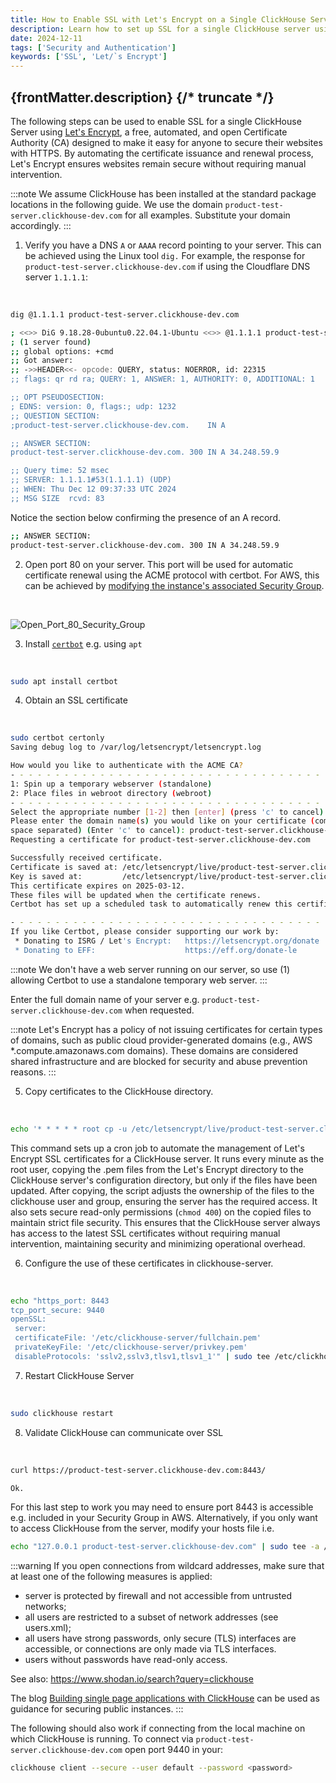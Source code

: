 ```yaml
---
title: How to Enable SSL with Let's Encrypt on a Single ClickHouse Server
description: Learn how to set up SSL for a single ClickHouse server using Let's Encrypt, including certificate issuance, configuration, and validation.
date: 2024-12-11
tags: ['Security and Authentication']
keywords: ['SSL', 'Let/`s Encrypt']
---
```


{frontMatter.description}
{/* truncate */}
---

The following steps can be used to enable SSL for a single ClickHouse Server using [Let's Encrypt](https://letsencrypt.org/), a free, automated, and open Certificate Authority (CA) designed to make it easy for anyone to secure their websites with HTTPS. By automating the certificate issuance and renewal process, Let's Encrypt ensures websites remain secure without requiring manual intervention.

:::note
We assume ClickHouse has been installed at the standard package locations in the following guide. We use the domain `product-test-server.clickhouse-dev.com` for all examples. Substitute your domain accordingly.
:::

1. Verify you have a DNS `A` or `AAAA` record pointing to your server. This can be achieved using the Linux tool `dig.` For example, the response for `product-test-server.clickhouse-dev.com` if using the Cloudflare DNS server `1.1.1.1`:

<br/>

```bash
dig @1.1.1.1 product-test-server.clickhouse-dev.com

; <<>> DiG 9.18.28-0ubuntu0.22.04.1-Ubuntu <<>> @1.1.1.1 product-test-server.clickhouse-dev.com
; (1 server found)
;; global options: +cmd
;; Got answer:
;; ->>HEADER<<- opcode: QUERY, status: NOERROR, id: 22315
;; flags: qr rd ra; QUERY: 1, ANSWER: 1, AUTHORITY: 0, ADDITIONAL: 1

;; OPT PSEUDOSECTION:
; EDNS: version: 0, flags:; udp: 1232
;; QUESTION SECTION:
;product-test-server.clickhouse-dev.com.    IN A

;; ANSWER SECTION:
product-test-server.clickhouse-dev.com. 300 IN A 34.248.59.9

;; Query time: 52 msec
;; SERVER: 1.1.1.1#53(1.1.1.1) (UDP)
;; WHEN: Thu Dec 12 09:37:33 UTC 2024
;; MSG SIZE  rcvd: 83
```

Notice the section below confirming the presence of an A record.

```bash
;; ANSWER SECTION:
product-test-server.clickhouse-dev.com. 300 IN A 34.248.59.9
```

2. Open port 80 on your server. This port will be used for automatic certificate renewal using the ACME protocol with certbot. For AWS, this can be achieved by [modifying the instance's associated Security Group](https://repost.aws/knowledge-center/connect-http-https-ec2).

<br/>

![Open_Port_80_Security_Group](./images/lets-encrypt-ssl/port_80_security_group.png)

3. Install [`certbot`](https://certbot.eff.org/instructions) e.g. using `apt`

<br/>

```bash
sudo apt install certbot
```

4. Obtain an SSL certificate

<br/>

```bash
sudo certbot certonly
Saving debug log to /var/log/letsencrypt/letsencrypt.log

How would you like to authenticate with the ACME CA?
- - - - - - - - - - - - - - - - - - - - - - - - - - - - - - - - - - - - - - - -
1: Spin up a temporary webserver (standalone)
2: Place files in webroot directory (webroot)
- - - - - - - - - - - - - - - - - - - - - - - - - - - - - - - - - - - - - - - -
Select the appropriate number [1-2] then [enter] (press 'c' to cancel): 1
Please enter the domain name(s) you would like on your certificate (comma and/or
space separated) (Enter 'c' to cancel): product-test-server.clickhouse-dev.com
Requesting a certificate for product-test-server.clickhouse-dev.com

Successfully received certificate.
Certificate is saved at: /etc/letsencrypt/live/product-test-server.clickhouse-dev.com/fullchain.pem
Key is saved at:         /etc/letsencrypt/live/product-test-server.clickhouse-dev.com/privkey.pem
This certificate expires on 2025-03-12.
These files will be updated when the certificate renews.
Certbot has set up a scheduled task to automatically renew this certificate in the background.

- - - - - - - - - - - - - - - - - - - - - - - - - - - - - - - - - - - - - - - -
If you like Certbot, please consider supporting our work by:
 * Donating to ISRG / Let's Encrypt:   https://letsencrypt.org/donate
 * Donating to EFF:                    https://eff.org/donate-le
```

:::note
We don't have a web server running on our server, so use (1) allowing Certbot to use a standalone temporary web server.
:::

Enter the full domain name of your server e.g. `product-test-server.clickhouse-dev.com` when requested.

:::note
Let's Encrypt has a policy of not issuing certificates for certain types of domains, such as public cloud provider-generated domains (e.g., AWS *.compute.amazonaws.com domains). These domains are considered shared infrastructure and are blocked for security and abuse prevention reasons.
:::

5. Copy certificates to the ClickHouse directory. 

<br/>

```bash
echo '* * * * * root cp -u /etc/letsencrypt/live/product-test-server.clickhouse-dev.com/*.pem /etc/clickhouse-server/ && chown clickhouse:clickhouse /etc/clickhouse-server/*.pem && chmod 400 /etc/clickhouse-server/*.pem' | sudo tee /etc/cron.d/copy-certificates
```

This command sets up a cron job to automate the management of Let's Encrypt SSL certificates for a ClickHouse server. It runs every minute as the root user, copying the .pem files from the Let's Encrypt directory to the ClickHouse server's configuration directory, but only if the files have been updated. After copying, the script adjusts the ownership of the files to the clickhouse user and group, ensuring the server has the required access. It also sets secure read-only permissions (`chmod 400`) on the copied files to maintain strict file security. This ensures that the ClickHouse server always has access to the latest SSL certificates without requiring manual intervention, maintaining security and minimizing operational overhead.

6. Configure the use of these certificates in clickhouse-server.

<br/>

```bash
echo "https_port: 8443
tcp_port_secure: 9440
openSSL:
 server:
 certificateFile: '/etc/clickhouse-server/fullchain.pem'
 privateKeyFile: '/etc/clickhouse-server/privkey.pem'
 disableProtocols: 'sslv2,sslv3,tlsv1,tlsv1_1'" | sudo tee /etc/clickhouse-server/config.d/ssl.yaml
```

7. Restart ClickHouse Server

<br/>

```bash
sudo clickhouse restart
```

8. Validate ClickHouse can communicate over SSL

<br/>

```bash
curl https://product-test-server.clickhouse-dev.com:8443/

Ok.
```

For this last step to work you may need to ensure port 8443 is accessible e.g. included in your Security Group in AWS. Alternatively, if you only want to access ClickHouse from the server, modify your hosts file i.e.

```bash
echo "127.0.0.1 product-test-server.clickhouse-dev.com" | sudo tee -a /etc/hosts
```

:::warning
If you open connections from wildcard addresses, make sure that at least one of the following measures is applied:

- server is protected by firewall and not accessible from untrusted networks;
- all users are restricted to a subset of network addresses (see users.xml);
- all users have strong passwords, only secure (TLS) interfaces are accessible, or connections are only made via TLS interfaces.
- users without passwords have read-only access.

See also: https://www.shodan.io/search?query=clickhouse

The blog [Building single page applications with ClickHouse](https://clickhouse.com/blog/building-single-page-applications-with-clickhouse-and-http) can be used as guidance for securing public instances.
:::

The following should also work if connecting from the local machine on which ClickHouse is running. To connect via `product-test-server.clickhouse-dev.com` open port 9440 in your:

```bash
clickhouse client --secure --user default --password <password>
```

